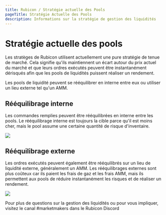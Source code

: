 ```yaml
---
title: Rubicon / Stratégie actuelle des Pools
pageTitle: Stratégie Actuelle des Pools
description: Informations sur la stratégie de gestion des liquidités
---
```


# Stratégie actuelle des pools

Les stratèges de Rubicon utilisent actuellement une pure stratégie de tenue de marché. Cela signifie qu'ils maintiennent un écart autour du prix actuel du marché et que leurs ordres exécutés peuvent être instantanément dérisqués afin que les pools de liquidités puissent réaliser un rendement.

Les pools de liquidité peuvent se rééquilibrer en interne entre eux ou utiliser un lieu externe tel qu'un AMM.

## Rééquilibrage interne

Les commandes remplies peuvent être rééquilibrées en interne entre les pools. Le rééquilibrage interne est toujours la cible parce qu'il est moins cher, mais le pool assume une certaine quantité de risque d'inventaire.

![](</assets/Rubicon v1\_ Internal Rebalancing - Option 1.png>)

## Rééquilibrage externe

Les ordres exécutés peuvent également être rééquilibrés sur un lieu de liquidité externe, généralement un AMM. Les rééquilibrages externes sont plus coûteux car ils paient les frais de gaz et les frais AMM, mais ils permettent aux pools de réduire instantanément les risques et de réaliser un rendement.

![](</assets/Rubicon v1\_ Internal Rebalancing - Option 2 (1).png>)

Pour plus de questions sur la gestion des liquidités ou pour vous impliquer, visitez le canal #marketmakers dans le Rubicon Discord